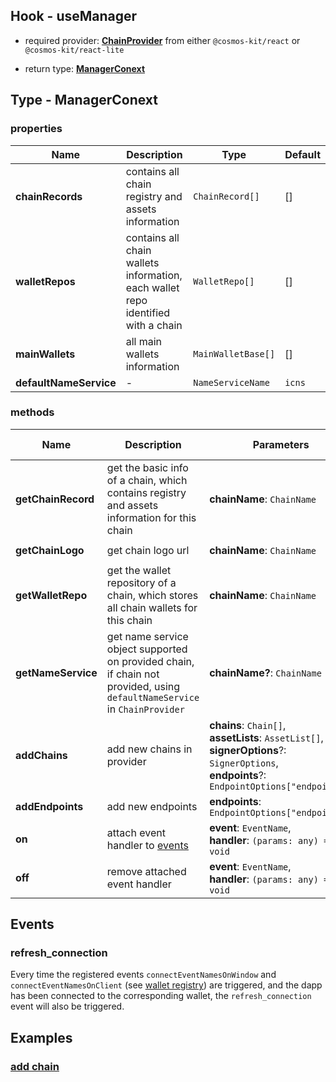 ## Hook - useManager

- required provider: [**ChainProvider**](../provider/chain-provider) from either `@cosmos-kit/react` or `@cosmos-kit/react-lite`

- return type: [**ManagerConext**](#type---managerconext)

## Type - ManagerConext

### properties

| Name                   | Description                                                                      | Type               | Default |
| ---------------------- | -------------------------------------------------------------------------------- | ------------------ | ------- |
| **chainRecords**       | contains all chain registry and assets information                               | `ChainRecord[]`    | []      |
| **walletRepos**        | contains all chain wallets information, each wallet repo identified with a chain | `WalletRepo[]`     | []      |
| **mainWallets**        | all main wallets information                                                     | `MainWalletBase[]` | []      |
| **defaultNameService** | -                                                                                | `NameServiceName`  | `icns`  |

### methods

| Name               | Description                                                                                                               | Parameters                                                                                                                                               | Return Type           | Is Async |
| ------------------ | ------------------------------------------------------------------------------------------------------------------------- | -------------------------------------------------------------------------------------------------------------------------------------------------------- | --------------------- | -------- |
| **getChainRecord** | get the basic info of a chain, which contains registry and assets information for this chain                              | **chainName**: `ChainName`                                                                                                                               | `ChainRecord`         | N        |
| **getChainLogo**   | get chain logo url                                                                                                        | **chainName**: `ChainName`                                                                                                                               | `string \| undefined` | N        |
| **getWalletRepo**  | get the wallet repository of a chain, which stores all chain wallets for this chain                                       | **chainName**: `ChainName`                                                                                                                               | `WalletRepo`          | N        |
| **getNameService** | get name service object supported on provided chain, if chain not provided, using `defaultNameService` in `ChainProvider` | **chainName?**: `ChainName`                                                                                                                              | `NameService`         | Y        |
| **addChains**      | add new chains in provider                                                                                                | **chains**: `Chain[]`,<br />**assetLists**: `AssetList[]`,<br />**signerOptions**?: `SignerOptions`,<br />**endpoints**?: `EndpointOptions["endpoints"]` | `void`                | N        |
| **addEndpoints**   | add new endpoints                                                                                                         | **endpoints**: `EndpointOptions["endpoints"]`                                                                                                            | `void`                | N        |
| **on**             | attach event handler to [events](#events)                                                                                 | **event**: `EventName`,<br />**handler**: `(params: any) => void`                                                                                        | `void`                | N        |
| **off**            | remove attached event handler                                                                                             | **event**: `EventName`,<br />**handler**: `(params: any) => void`                                                                                        | `void`                | N        |

## Events

### refresh_connection

Every time the registered events `connectEventNamesOnWindow` and `connectEventNamesOnClient` (see [wallet registry](../integrating-wallets/adding-new-wallets#optional-properties)) are triggered, and the dapp has been connected to the corresponding wallet, the `refresh_connection` event will also be triggered.

## Examples

### [add chain](https://github.com/cosmology-tech/cosmos-kit/blob/main/packages/example/pages/add-chain.tsx)
